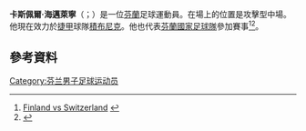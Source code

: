 {{Infobox football biography
| name              = Kasper Hämäläinen
| fullname          = Kasper Woldemar Hämäläinen
| image             = Kasper Hamalainen 2013.jpg
| image_size        = 180
| height            = {{height|m=1.87}}
| birth_date        = {{birth date and age|df=yes|1986|08|08}}
| birth_place       = [[芬蘭|芬蘭]][[图尔库|图尔库]]
| currentclub       = [[亚布洛内茨足球俱乐部|積布尼克]]
| clubnumber        =
| position          = [[攻擊中場|攻擊中場]]
| years1   = 2003–2010 | clubs1   = {{Fb team TPS}}              | caps1 = 97  | goals1 = 12
| years2   = 2010–2013 | clubs2   = [[佐加頓斯體育會足球隊|佐加頓斯]] | caps2 = 90  | goals2 = 8
| years3   = 2013–2016 | clubs3   = [[波茲南萊克足球俱樂部|列治普斯納]]                       | caps3 = 100 | goals3 = 33
| years4   = 2016–2019 | clubs4   = [[華沙萊吉亞足球俱樂部|歷基亞]]                      | caps4 = 90  | goals4 = 21
| years5   = 2019– | clubs5   = [[亚布洛内茨足球俱乐部|積布尼克]]                       | caps5 = 0  | goals5 = 0
| nationalyears1 = 2002–2003 | nationalteam1 = 芬蘭U17 | nationalcaps1 = 3 | nationalgoals1 = 0
| nationalyears2   = 2008–2009 | nationalteam2  = [[芬蘭21歲以下國家足球隊|芬蘭U21]] | nationalcaps2   = 16  | nationalgoals2   = 0
| nationalyears3 = 2008– | nationalteam3 = [[芬蘭國家足球隊|芬蘭]] | nationalcaps3 = 62 | nationalgoals3 = 9
| club-update         = 11:34, 6 September 2019 (UTC)
| nationalteam-update = 31 May 2019
}}

'''卡斯佩爾·海邁萊寧'''（{{lang-fi|Kasper Hämäläinen}}；{{bd|1986年|8月8日}}）是一位[[芬蘭|芬蘭]]足球運動員。在場上的位置是攻擊型中場。他現在效力於[[捷甲|捷甲]]球隊[[亚布洛内茨足球俱乐部|積布尼克]]。他也代表[[芬蘭國家足球隊|芬蘭國家足球隊]]參加賽事<ref>[http://www.palloliitto.fi/viestinta/?num=132811 Finland vs Switzerland] {{Wayback|url=http://www.palloliitto.fi/viestinta/?num=132811 |date=20120306092505 }} {{fi icon}}</ref><ref>{{cite news|url=http://yle.fi/urheilu/sveitsi_kaatoi_suomen_st_gallenissa/5484240|title=Sveitsi kaatoi Suomen St. Gallenissa|date=19 November 2008|accessdate=24 January 2015|publisher=YLE Urheilu|language=fi|deadurl=yes|archiveurl=https://web.archive.org/web/20150128183705/http://yle.fi/urheilu/sveitsi_kaatoi_suomen_st_gallenissa/5484240|archivedate=2015年1月28日}}</ref>。

==參考資料==
{{Reflist}}

{{soccer-bio-stub}}
{{Finland-bio-stub}}
{{DEFAULTSORT:Hamalainen, Kasper}}
[[Category:芬兰男子足球运动员|Category:芬兰男子足球运动员]]